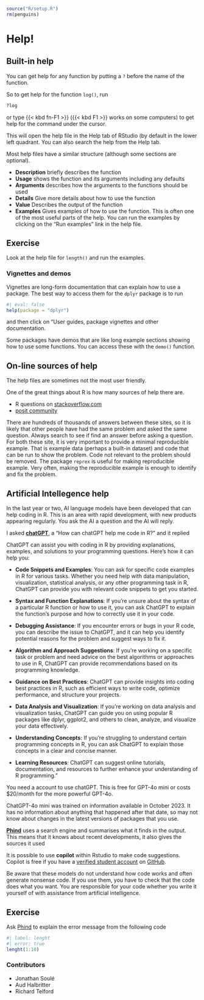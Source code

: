 ``` r
source("R/setup.R")
rm(penguins)
```

# Help! {#sec-help}

## Built-in help

You can get help for any function by putting a `?` before the name of the function. 

So to get help for the function `log()`, run

```r
?log
```

or type {{< kbd fn-F1 >}} ({{< kbd F1 >}} works on some computers) to get help for the command under the cursor.


This will open the help file in the Help tab of RStudio (by default in the lower left quadrant.
You can also search the help from the Help tab.


Most help files have a similar structure (although some sections are optional).

 - **Description** briefly describes the function
 - **Usage**  shows the function and its arguments including any defaults
 - **Arguments** describes how the arguments to the functions should be used
 - **Details** Give more details about how to use the function
 - **Value** Describes the output of the function
 - **Examples** Gives examples of how to use the function. 
 This is often one of the most useful parts of the help. 
 You can run the examples by clicking on the "Run examples" link in the help file.
 
::: callout-note 
## Exercise 

Look at the help file for `length()` and run the examples.
:::

### Vignettes and demos

Vignettes are long-form documentation that can explain how to use a package. 
The best way to access them for the `dplyr` package is to run

```r
#| eval: false
help(package = "dplyr")
```

and then click on "User guides, package vignettes and other documentation.

Some packages have demos that are like long example sections showing how to use some functions.
You can access these with the `demo()` function.

## On-line sources of help

The help files are sometimes not the most user friendly.


One of the great things about R is how many sources of help there are.

- R questions on [stackoverflow.com]( https://stackoverflow.com/questions/tagged/r)
- [posit community](https://forum.posit.co/)

There are hundreds of thousands of answers between these sites, so it is likely that other people have had the same problem and asked the same question.
Always search to see if find an answer before asking a question.
For both these site, it is very important to provide a minimal reproducible example.
That is example data (perhaps a built-in dataset) and code that can be run to show the problem.
Code not relevant to the problem should be removed.
The package `reprex` is useful for making reproducible example.
Very often, making the reproducible example is enough to identify and fix the problem.

## Artificial Intellegence help

In the last year or two, AI language models have been developed that can help coding in R. 
This is an area with rapid development, with new products appearing regularly.
You ask the AI a question and the AI will reply.

I asked [**chatGPT**](https://chat.openai.com/), a "How can chatGPT help me code in R?" and it replied

::: {.callout-tip appearance="minimal"}
ChatGPT can assist you with coding in R by providing explanations, examples, and solutions to your programming questions. Here's how it can help you:

- **Code Snippets and Examples**: You can ask for specific code examples in R for various tasks. Whether you need help with data manipulation, visualization, statistical analysis, or any other programming task in R, ChatGPT can provide you with relevant code snippets to get you started.

- **Syntax and Function Explanations**: If you're unsure about the syntax of a particular R function or how to use it, you can ask ChatGPT to explain the function's purpose and how to correctly use it in your code.

- **Debugging Assistance**: If you encounter errors or bugs in your R code, you can describe the issue to ChatGPT, and it can help you identify potential reasons for the problem and suggest ways to fix it.

- **Algorithm and Approach Suggestions**: If you're working on a specific task or problem and need advice on the best algorithms or approaches to use in R, ChatGPT can provide recommendations based on its programming knowledge.

- **Guidance on Best Practices**: ChatGPT can provide insights into coding best practices in R, such as efficient ways to write code, optimize performance, and structure your projects.

- **Data Analysis and Visualization**: If you're working on data analysis and visualization tasks, ChatGPT can guide you on using popular R packages like dplyr, ggplot2, and others to clean, analyze, and visualize your data effectively.

- **Understanding Concepts**: If you're struggling to understand certain programming concepts in R, you can ask ChatGPT to explain those concepts in a clear and concise manner.

- **Learning Resources**: ChatGPT can suggest online tutorials, documentation, and resources to further enhance your understanding of R programming."
:::    

You need a account to use chatGPT. 
This is free for GPT-4o mini or costs $20/month for the more powerful GPT-4o.

ChatGPT-4o mini was trained on information available in October 2023. 
It has no information about anything that happened after that date, so may not know about changes in the latest versions of packages that you use.

[**Phind**](https://www.phind.com) uses a search engine and summarises what it finds in the output. 
This means that it knows about recent developments, it also gives the sources it used

It is possible to use **copilot** within Rstudio to make code suggestions. 
Copilot is free if you have a [verified student account](https://github.com/education/students) on [GitHub](github.com).

Be aware that these models do not understand how code works and often generate nonsense code.
If you use them, you have to check that the code does what you want.
You are responsible for your code whether you write it yourself of with assistance from artificial intelligence.

::: callout-note 
## Exercise 

Ask [Phind](https://www.phind.com) to explain the error message from the following code

```r
#| label: lenght
#| error: true
lenght(1:10)
```

:::

::: {.column-margin}
### Contributors {.unlisted .unnumbered}

-   Jonathan Soulé
-   Aud Halbritter
-   Richard Telford
:::
